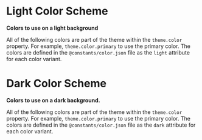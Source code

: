 
<Meta title="Theme/Color Schemes" />

# Light Color Scheme

**Colors to use on a light background**

All of the following colors are part of the theme within the `theme.color` property. For example, `theme.color.primary` to use the primary color. The colors are defined in the `@constants/color.json` file as the `light` attribute for each color variant.

<ColorPalette>
  <ColorItem
    title="Base Colors"
    subtitle="Colors for common elements"
    colors={{
      bg: light.color.bg,
      fg: light.color.fg,
      muted: light.color.muted,
    }}
  />
  <ColorItem
    title="Brand Colors"
    subtitle="Colors used when something should stand out."
    colors={{
      primary: light.color.primary,
      secondary: light.color.secondary,
      tertiary: light.color.tertiary,
      accent: light.color.accent,
    }}
  />
  <ColorItem
    title="Status Colors"
    subtitle="Colors that indicate a status state."
    colors={{
      info: light.color.info,
      success: light.color.success,
      warning: light.color.warning,
      error: light.color.error,
    }}
  />
</ColorPalette>

# Dark Color Scheme

**Colors to use on a dark background.**

All of the following colors are part of the theme within the `theme.color` property. For example, `theme.color.primary` to use the primary color. The colors are defined in the `@constants/color.json` file as the `dark` attribute for each color variant.

<ColorPalette>
  <ColorItem
    title="Base Colors"
    subtitle="Colors for common elements"
    colors={{
      bg: dark.color.bg,
      fg: dark.color.fg,
      muted: dark.color.muted,
    }}
  />
  <ColorItem
    title="Brand Colors"
    subtitle="Colors used when something should stand out."
    colors={{
      primary: dark.color.primary,
      secondary: dark.color.secondary,
      tertiary: dark.color.tertiary,
      accent: dark.color.accent,
    }}
  />
  <ColorItem
    title="Status Colors"
    subtitle="Colors that indicate a status state."
    colors={{
      info: dark.color.info,
      success: dark.color.success,
      warning: dark.color.warning,
      error: dark.color.error,
    }}
  />
</ColorPalette>
